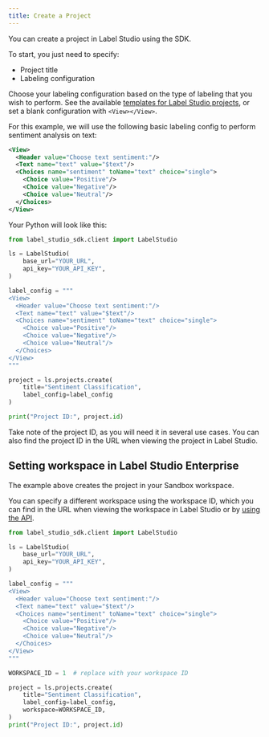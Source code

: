```yaml
---
title: Create a Project
---
```


You can create a project in Label Studio using the SDK. 

To start, you just need to specify:

* Project title
* Labeling configuration

Choose your labeling configuration based on the type of labeling that you wish to perform. See the available [templates for Label Studio projects](https://labelstud.io/templates), or set a blank configuration with `<View></View>`.

For this example, we will use the following basic labeling config to perform sentiment analysis on text:

```xml
<View>
  <Header value="Choose text sentiment:"/>
  <Text name="text" value="$text"/>
  <Choices name="sentiment" toName="text" choice="single">
    <Choice value="Positive"/>
    <Choice value="Negative"/>
    <Choice value="Neutral"/>
  </Choices>
</View>
```

Your Python will look like this:

```python
from label_studio_sdk.client import LabelStudio 

ls = LabelStudio(
    base_url="YOUR_URL",
    api_key="YOUR_API_KEY",
)

label_config = """
<View>
  <Header value="Choose text sentiment:"/>
  <Text name="text" value="$text"/>
  <Choices name="sentiment" toName="text" choice="single">
    <Choice value="Positive"/>
    <Choice value="Negative"/>
    <Choice value="Neutral"/>
  </Choices>
</View>
"""

project = ls.projects.create(
    title="Sentiment Classification",
    label_config=label_config
)

print("Project ID:", project.id)
```

<Tip>Take note of the project ID, as you will need it in several use cases. You can also find the project ID in the URL when viewing the project in Label Studio.</Tip>

## Setting workspace in Label Studio Enterprise

The example above creates the project in your Sandbox workspace. 

You can specify a different workspace using the workspace ID, which you can find in the URL when viewing the workspace in Label Studio or by [using the API](../../api-reference/api-reference/workspaces/list). 

```python
from label_studio_sdk.client import LabelStudio

ls = LabelStudio(
    base_url="YOUR_URL",
    api_key="YOUR_API_KEY",
)

label_config = """
<View>
  <Header value="Choose text sentiment:"/>
  <Text name="text" value="$text"/>
  <Choices name="sentiment" toName="text" choice="single">
    <Choice value="Positive"/>
    <Choice value="Negative"/>
    <Choice value="Neutral"/>
  </Choices>
</View>
"""

WORKSPACE_ID = 1  # replace with your workspace ID

project = ls.projects.create(
    title="Sentiment Classification",
    label_config=label_config,
    workspace=WORKSPACE_ID,
)
print("Project ID:", project.id)
```